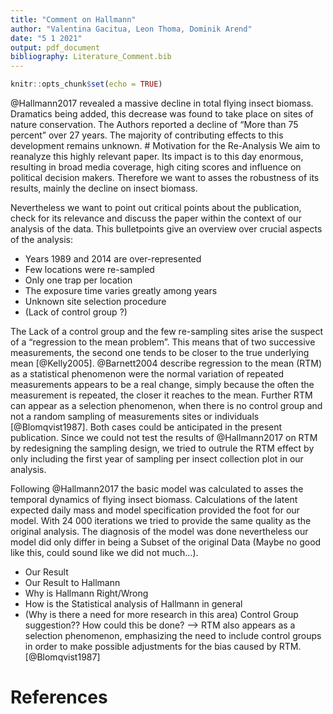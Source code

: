 ```yaml
---
title: "Comment on Hallmann"
author: "Valentina Gacitua, Leon Thoma, Dominik Arend"
date: "5 1 2021"
output: pdf_document
bibliography: Literature_Comment.bib
---
```


```r
knitr::opts_chunk$set(echo = TRUE)
```

@Hallmann2017 revealed a massive decline in total flying insect biomass. Dramatics being added, this decrease was found to take place on sites of nature conservation. The Authors reported a decline of "More than 75 percent" over 27 years. The majority of contributing effects to this development remains unknown.
# Motivation for the Re-Analysis
We aim to reanalyze this highly relevant paper. Its impact is to this day enormous, resulting in broad media coverage, high citing scores and influence on political decision makers. Therefore we want to asses the robustness of its results, mainly the decline on insect biomass.

Nevertheless we want to point out critical points about the publication, check for its relevance and discuss the paper within the context of our analysis of the data. This bulletpoints give an overview over crucial aspects of the analysis:

* Years 1989 and 2014 are over-represented
* Few locations were re-sampled
* Only one trap per location
* The exposure time varies greatly among years
* Unknown site selection procedure
* (Lack of control group ?)

The Lack of a control group and the few re-sampling sites arise the suspect of a "regression to the mean problem". This means that of two successive measurements, the second one tends to be closer to the true underlying mean [@Kelly2005]. @Barnett2004 describe regression to the mean (RTM) as a statistical phenomenon were the normal variation of repeated measurements appears to be a real change, simply because the often the measurement is repeated, the closer it reaches to the mean. Further RTM can appear as a selection phenomenon, when there is no control group and not a random sampling of measurements sites or individuals [@Blomqvist1987]. Both cases could be anticipated in the present publication. Since we could not test the results of @Hallmann2017 on RTM by redesigning the sampling design, we tried to outrule the RTM effect by only including the first year of sampling per insect collection plot in our analysis. 

Following @Hallmann2017 the basic model was calculated to asses the temporal dynamics of flying insect biomass. Calculations of the latent expected daily mass and model specification provided the foot for our model. 
With 24 000 iterations we tried to provide the same quality as the original analysis. The diagnosis of the model was done nevertheless our model did only differ in being a Subset of the original Data (Maybe no good like this, could sound like we did not much...).

* Our Result
* Our Result to Hallmann
* Why is Hallmann Right/Wrong
* How is the Statistical analysis of Hallmann in general
* (Why is there a need for more research in this area) Control Group suggestion?? How could this be done? --> RTM also appears as a selection phenomenon, emphasizing the need to include control groups in order to make possible adjustments for the bias caused by RTM. [@Blomqvist1987]

# References
